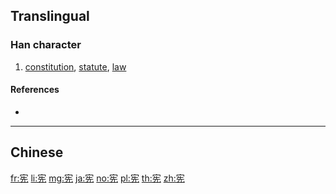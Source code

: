 {{also|憲}}
==Translingual==

===Han character===
{{Han char|rn=40|rad=宀|as=06|sn=9|four=|canj=JHGU|ids=⿱宀先}}

# [[constitution]], [[statute]], [[law]]

====References====
* {{Han ref|kx=0285.101|dkj=07148|hdz=20927.030|uh=5BAA|ud=23466}}

----

==Chinese==
{{zh-see|憲}}

[[fr:宪]]
[[li:宪]]
[[mg:宪]]
[[ja:宪]]
[[no:宪]]
[[pl:宪]]
[[th:宪]]
[[zh:宪]]